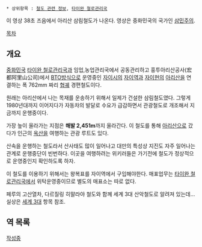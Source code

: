 {{{+1 阿里山森林鐵路 / Alishan Forest Railway }}}
 * 상위항목 : [[철도 관련 정보]], [[타이완 철로관리국]]

{{{#!html
<iframe width="560" height="315" src="http://www.youtube.com/embed/KBZuww_RlF4?rel=0" frameborder="0" allowfullscreen></iframe>}}}

이 영상 38초 즈음에서 아리산 삼림철도가 나온다. 영상은 중화민국의 국가인 [[삼민주의]].

[[목차]]
== 개요 ==
[[중화민국]] [[타이완 철로관리국]]과 임업,농업관리국에서 공동관리하고 훙투아리산공사(宏都阿里山公司)에서 [[BTO]]방식으로 운영중인 [[자이시]]의 [[자이역]]과 [[자이현]]의 [[아리산]]을 연결하는 폭 762mm 짜리 [[협궤]] 경편철도이다.

원래는 아리산에서 나는 목재를 운송하기 위해서 일제가 건설한 삼림철도였다. 그렇게 1980년대까지 이어지다가 자동차의 발달로 수요가 급감하면서 관광철도로 개조해서 지금까지 운행중이다.

가장 높이 올라가는 지점은 '''해발 2,451m'''까지 올라간다. 이 철도를 통해 [[아리산]]으로 갔다가 인근의 [[옥산]]을 여행하는 관광 루트도 있다.

산속을 운행하는 철도라서 산사태도 많이 일어나고 대만의 특성상 지진도 자주 일어나는 관계로 운행중단이 빈번하다. 이곳을 여행하려는 위키러들은 가기전에 철도가 정상적으로 운영중인지 확인하도록 하자.

이 철도를 이용하기 위해서는 왕복표를 자이역에서 구입해야한다. 매표업무는 [[타이완 철로관리국]]에서 위탁운영중이므로 별도의 매표소는 따로 없다.

페루의 고산열차, 다르질링 히말라야 철도와 함께 세계 3대 산악철도로 알려져 있는데... 실상은 [[세계 3대]] 항목 참조.

== 역 목록 ==
[[작성중]]
